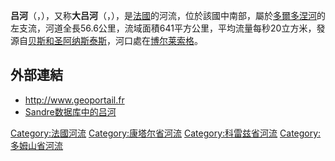 {{noteTA
|G1=法国地名
|G2=单位
}}
{{Infobox river
  | name              = 吕河
  | native_name       = Rhue
  | image             = FR-63-Rhue2.JPG
  | image_caption     = 流经[[埃格利斯讷沃-当特赖格|埃格利斯讷沃-当特赖格]]的吕河
  | map               = Rhue (rivière).png
  | map_caption       = 吕河流域图
  | source1_location  = [[贝斯和圣阿纳斯泰斯|贝斯和圣阿纳斯泰斯]]
  | source1_coordinates= {{coord|45|29|51|N|02|50|42|E}}
  | mouth_location    = [[多爾多涅河|多爾多涅河]]
  | mouth_coordinates = {{coord|45|22|51|N|02|28|40|E|display=inline,title}}
  | progression       = {{RDordogne}}
  | subdivision_type1 = [[世界政區索引|国家]]
  | subdivision_name1 = {{FR}}
  | length            = {{convert|56.6|km|mi|abbr=on}}
  | source1_elevation = {{convert|1250|m|ft|abbr=on}}
  | mouth_elevation   = {{convert|410|m|ft|abbr=on}}
  | discharge1_avg    = {{convert|20|m3/s|cuft/s|abbr=on}}
  | basin_size        = {{convert|641|km2|sqmi|abbr=on}}
}}
'''吕河'''（{{lang-fr|Rhue}}，{{IPA-fr|ʁy}}），又称'''大吕河'''（{{lang|fr|Grande Rhue}}，{{IPA-fr|ɡʁɑ̃d ʁy|}}），是[[法國|法國]]的河流，位於該國中南部，屬於[[多爾多涅河|多爾多涅河]]的左支流，河道全長56.6公里，流域面積641平方公里，平均流量每秒20立方米，發源自[[贝斯和圣阿纳斯泰斯|贝斯和圣阿纳斯泰斯]]，河口處在[[博尔莱索格|博尔莱索格]]。

==外部連結==
*http://www.geoportail.fr {{Wayback|url=http://www.geoportail.fr/ |date=20101215171356 }}
*[http://sandre.eaufrance.fr/app/chainage/courdo/htm/P0--0250.php?cg=P0--0250 Sandre数据库中的吕河] {{Wayback|url=http://sandre.eaufrance.fr/app/chainage/courdo/htm/P0--0250.php?cg=P0--0250 |date=20071026070242 }}

{{France-geo-stub}}
[[Category:法國河流|Category:法國河流]]
[[Category:康塔尔省河流|Category:康塔尔省河流]]
[[Category:科雷兹省河流|Category:科雷兹省河流]]
[[Category:多姆山省河流|Category:多姆山省河流]]